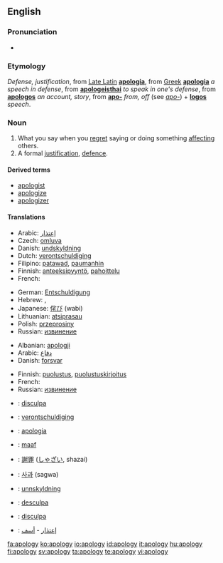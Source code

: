 ==English==

===Pronunciation===
{{IPA|/əˈpɒl.ə.dʒɪ/}}
* {{audio|en-us-apology.ogg|Audio (US)}}

===Etymology===
''Defense, justification'', from [[w:Vulgar Latin|Late Latin]] '''[[apologia]]''', from [[w:Ancient Greek|Greek]] '''[[apologia]]''' ''a speech in defense'', from '''[[apologeisthai]]''' ''to speak in one's defense'', from '''[[apologos]]''' ''an account, story'', from '''[[apo-]]''' ''from, off'' (see ''[[apo-]]'') + '''[[logos]]''' ''speech''.

===Noun===
{{wikipedia}}
{{en-noun|apologies}}

# What you say when you [[regret]] saying or doing something [[affect]]ing others.
# A formal [[justification]], [[defence]].

====Derived terms====
* [[apologist]]
* [[apologize]]
* [[apologizer]]

====Translations====
{{trans-top|What you say when you regret saying or doing something affecting others}}
* Arabic: [[إعتذار]]
* Czech: [[omluva]] {{f}}
* Danish: [[undskyldning]] {{c}}
* Dutch: [[verontschuldiging]] {{f}}
* Filipino: [[patawad]], [[paumanhin]]
* Finnish: [[anteeksipyyntö]], [[pahoittelu]]
* French: {{t+|fr|excuse|f}}
{{trans-mid}}
* German: [[Entschuldigung]] {{f}}
* Hebrew: {{he-translation|התנצלות|hitnatzlút}} {{f}}, {{he-translation|סליחה|slikhá}} {{f}}
* Japanese: [[侘び]] (wabi)
* Lithuanian: [[atsiprasau]]
* Polish: [[przeprosiny]] {{n}}
* Russian: [[извинение]]
{{trans-bottom}}

{{trans-top|A formal justification, defence}}
* Albanian: [[:sq:apologji|apologji]]
* Arabic: [[دفاع]]
* Danish: [[forsvar]] {{n}}
{{trans-mid}}
* Finnish: [[puolustus]], [[puolustuskirjoitus]]
* French: {{t+|fr|apologie|f}}
* Russian: [[извинение]]
{{trans-bottom}}

{{checktrans-top}}
* {{ttbc|Catalan}}: [[disculpa]] {{f}}
* {{ttbc|Dutch}}: [[verontschuldiging]] {{n}} {{p}}
* {{ttbc|Italian}}: [[apologia]] {{f}}
* {{ttbc|Indonesian}}: [[maaf]]
{{checktrans-mid}}
* {{ttbc|Japanese}}: [[謝罪]] ([[しゃざい]], shazai)
* {{ttbc|Korean}}: [[사과]] (sagwa)
* {{ttbc|Norwegian}}: [[unnskyldning]]
* {{ttbc|Portuguese}}: [[desculpa]]
* {{ttbc|Spanish}}: [[disculpa]] {{f}}
* {{ttbc|Arabic}}: [[إعتذار]] - [[أسف]]
{{checktrans-bottom}}

[[fa:apology]]
[[ko:apology]]
[[io:apology]]
[[id:apology]]
[[it:apology]]
[[hu:apology]]
[[fi:apology]]
[[sv:apology]]
[[ta:apology]]
[[te:apology]]
[[vi:apology]]